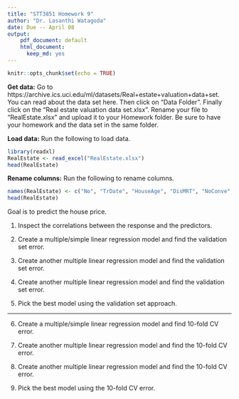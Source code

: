 ```yaml
---
title: "STT3851 Homework 9"
author: "Dr. Lasanthi Watagoda"
date: Due -- April 08
output: 
    pdf_document: default
    html_document:
      keep_md: yes
---
```


```r
knitr::opts_chunk$set(echo = TRUE)
```

**Get data:** Go to https://archive.ics.uci.edu/ml/datasets/Real+estate+valuation+data+set. You can read about the data set here. Then click on "Data Folder". Finally click on the "Real estate valuation data set.xlsx". Rename your file to "RealEstate.xlsx" and upload it to your Homework folder. Be sure to have your homework and the data set in the same folder. 

**Load data:** Run the following to load data.

```r
library(readxl)
RealEstate <- read_excel("RealEstate.xlsx")
head(RealEstate)
```

**Rename columns:** Run the following to rename columns.

```r
names(RealEstate) <- c("No", "TrDate", "HouseAge", "DisMRT", "NoConve", "lat", "lon", "Price")
head(RealEstate)
```

Goal is to predict the house price.

1) Inspect the correlations between the response and the predictors.

2) Create a multiple/simple linear regression model and find the validation set error.

3) Create another multiple linear regression model and find the validation set error.

4) Create another multiple linear regression model and find the validation set error.

5) Pick the best model using the validation set approach.

***

6) Create a multiple/simple linear regression model and find 10-fold CV error.

7) Create another multiple linear regression model and find the 10-fold CV error.

8) Create another multiple linear regression model and find the 10-fold CV error.

9) Pick the best model using the 10-fold CV error.

